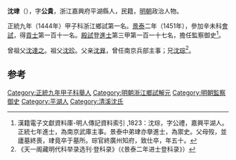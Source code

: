 '''沈珒'''（{{bd|1421年||？}}），字'''公貴'''，浙江嘉興府平湖縣人，民籍，[[明朝|明朝]]政治人物。

正統九年（1444年）甲子科浙江鄉試第一名。[[景泰|景泰]]二年（1451年），參加辛未科[[會試|會試]]，得[[貢士|貢士]]第一百十一名。[[殿試|殿試]]登[[進士|進士]]第三甲第一百一十七名，擔任監察御史<ref>漢籍電子文獻資料庫-明人傳記資料索引 ,1823：沈琮，字公禮，嘉興平湖人。正統七年進士，為南京武庫主事。景泰中弟珒亦擧進士，為禦史。父母歿，並廬墓終喪，珒竟卒于墓所。琮官終廣州知府，致仕卒，年五十。</ref>。

曾祖父[[沈達之|沈達之]]。祖父[[沈珍|沈珍]]。父亲[[沈昪|沈昪]]，曾任南京兵部主事；兄[[沈琮_(正統壬戌進士)|沈琮]]<ref>《天一阁藏明代科举录选刊·登科录》（《景泰二年进士登科录》）</ref>。

==参考==
{{reflist}}
{{明朝人物小作品}}

{{景泰二年辛未科殿試金榜}}
{{DEFAULTSORT:Shen沈}}
[[Category:正統九年甲子科舉人|Category:正統九年甲子科舉人]]
[[Category:明朝浙江鄉試解元|Category:明朝浙江鄉試解元]]
[[Category:明朝監察御史|Category:明朝監察御史]]
[[Category:平湖人|Category:平湖人]]
[[Category:清溪沈氏|Category:清溪沈氏]]